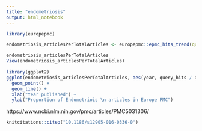 ```yaml
---
title: "endometriosis"
output: html_notebook
---
```


```r
library(europepmc)
```


```r
endometriosis_articlesPerTotalArticles <- europepmc::epmc_hits_trend(query = "endometriosis", period = 1980:2017)

endometriosis_articlesPerTotalArticles
View(endometriosis_articlesPerTotalArticles)
```


```r
library(ggplot2)
ggplot(endometriosis_articlesPerTotalArticles, aes(year, query_hits / all_hits)) + 
  geom_point() + 
  geom_line() +
  xlab("Year published") + 
  ylab("Proportion of Endometriois \n articles in Europe PMC")
```




https://www.ncbi.nlm.nih.gov/pmc/articles/PMC5031306/


```r
knitcitations::citep("10.1186/s12905-016-0336-0")
```




